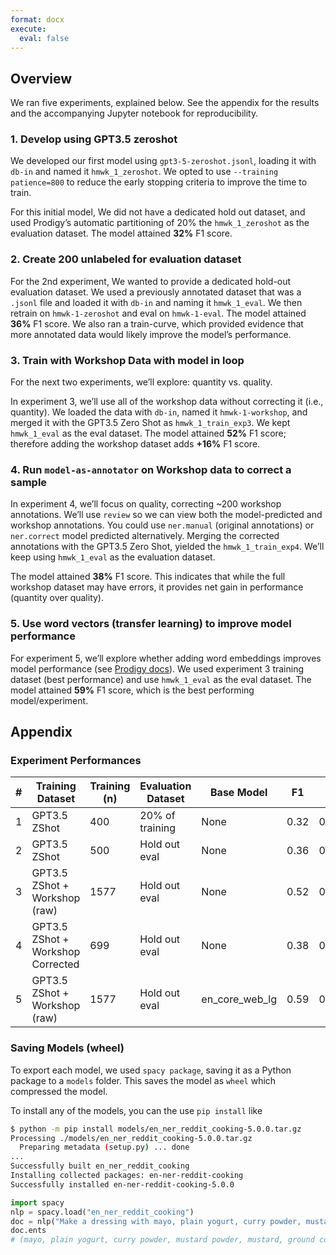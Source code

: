 ```yaml
---
format: docx
execute:
  eval: false
---
```


## Overview

We ran five experiments, explained below. See the appendix for the results and the accompanying Jupyter notebook for reproducibility.

### 1. Develop using GPT3.5 zeroshot

We developed our first model using `gpt3-5-zeroshot.jsonl`, loading it with `db-in` and named it `hmwk_1_zeroshot`. We opted to use `--training patience=800` to reduce the early stopping criteria to improve the time to train.

For this initial model, We did not have a dedicated hold out dataset, and used Prodigy's automatic partitioning of 20% the `hmwk_1_zeroshot` as the evaluation dataset. The model attained **32%** F1 score.

### 2. Create 200 unlabeled for evaluation dataset

For the 2nd experiment, We wanted to provide a dedicated hold-out evaluation dataset. We used a previously annotated dataset that was a `.jsonl` file and loaded it with `db-in` and naming it `hmwk_1_eval`. We then retrain on `hmwk-1-zeroshot` and eval on `hmwk-1-eval`. The model attained **36%** F1 score. We also ran a train-curve, which provided evidence that more annotated data would likely improve the model's performance.

### 3. Train with Workshop Data with model in loop

For the next two experiments, we'll explore: quantity vs. quality.

In experiment 3, we'll use all of the workshop data without correcting it (i.e., quantity). We loaded the data with `db-in`, named it `hmwk-1-workshop`, and merged it with the GPT3.5 Zero Shot as `hmwk_1_train_exp3`. We kept `hmwk_1_eval` as the eval dataset. The model attained **52%** F1 score; therefore adding the workshop dataset adds **+16%** F1 score.

### 4. Run `model-as-annotator` on Workshop data to correct a sample

In experiment 4, we'll focus on quality, correcting ~200 workshop annotations. We'll use `review` so we can view both the model-predicted and workshop annotations. You could use `ner.manual` (original annotations) or `ner.correct` model predicted alternatively. Merging the corrected annotations with the GPT3.5 Zero Shot, yielded the `hmwk_1_train_exp4`. We'll keep using `hmwk_1_eval` as the evaluation dataset.

The model attained **38%** F1 score. This indicates that while the full workshop dataset may have errors, it provides net gain in performance (quantity over quality).


### 5. Use word vectors (transfer learning) to improve model performance

For experiment 5, we'll explore whether adding word embeddings improves model performance (see [Prodigy docs](https://prodi.gy/docs/named-entity-recognition#transfer-learning)). We used experiment 3 training dataset (best performance) and use `hmwk_1_eval` as the eval dataset. The model attained **59%** F1 score, which is the best performing model/experiment.

## Appendix

### Experiment Performances

| # | Training Dataset                  | Training (n) | Evaluation Dataset | Base Model     | F1   | P    | R    |
|---|-----------------------------------|--------------|--------------------|----------------|------|------|------|
| 1 | GPT3.5 ZShot                      | 400          | 20% of training    | None           | 0.32 | 0.44 | 0.24 |
| 2 | GPT3.5 ZShot                      | 500          | Hold out eval      | None           | 0.36 | 0.41 | 0.31 |
| 3 | GPT3.5 ZShot + Workshop (raw)     | 1577         | Hold out eval      | None           | 0.52 | 0.56 | 0.48 |
| 4 | GPT3.5 ZShot + Workshop Corrected | 699          | Hold out eval      | None           | 0.38 | 0.44 | 0.34 |
| 5 | GPT3.5 ZShot + Workshop (raw)     | 1577         | Hold out eval      | en_core_web_lg | 0.59 | 0.58 | 0.59 |

### Saving Models (wheel)

To export each model, we used `spacy package`, saving it as a Python package to a `models` folder. This saves the model as `wheel` which compressed the model.

To install any of the models, you can the use `pip install` like

```bash
$ python -m pip install models/en_ner_reddit_cooking-5.0.0.tar.gz
Processing ./models/en_ner_reddit_cooking-5.0.0.tar.gz
  Preparing metadata (setup.py) ... done
...
Successfully built en_ner_reddit_cooking
Installing collected packages: en-ner-reddit-cooking
Successfully installed en-ner-reddit-cooking-5.0.0
```

```python
import spacy
nlp = spacy.load("en_ner_reddit_cooking")
doc = nlp("Make a dressing with mayo, plain yogurt, curry powder, mustard powder, mustard, ground coriander.")
doc.ents
# (mayo, plain yogurt, curry powder, mustard powder, mustard, ground coriander)
```